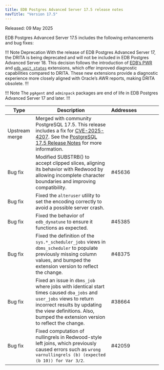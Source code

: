 ```yaml
---
title: EDB Postgres Advanced Server 17.5 release notes
navTitle: "Version 17.5"
---
```


Released: 09 May 2025

EDB Postgres Advanced Server 17.5 includes the following enhancements and bug fixes:

!!! Note Deprecation
With the release of EDB Postgres Advanced Server 17, the DRITA is being deprecated and will not be included in EDB Postgres Advanced Server 18. This decision follows the introduction of [EDB’s PWR](/pwr/latest/) and [`edb_wait_states`](/pg_extensions/wait_states/) extensions, which offer improved diagnostic capabilities compared to DRITA. These new extensions provide a diagnostic experience more closely aligned with Oracle’s AWR reports, making DRITA obsolete.
!!!

!!! Note 
The `pgAgent` and `adminpack` packages are end of life in EDB Postgres Advanced Server 17 and later.
!!!

| Type           | Description                                                                                                                                                                                                                        | Addresses&nbsp;&nbsp;&nbsp;&nbsp;&nbsp;&nbsp;&nbsp;&nbsp;&nbsp;&nbsp;&nbsp;&nbsp;&nbsp;&nbsp;&nbsp; |
|----------------|------------------------------------------------------------------------------------------------------------------------------------------------------------------------------------------------------------------------------------|-----------------------------------------------------------------------------------------------------|
| Upstream merge | Merged with community PostgreSQL 17.5. This release includes a fix for [CVE-2025-4207](https://www.postgresql.org/support/security/CVE-2025-4207/). See the [PostgreSQL 17.5 Release Notes](https://www.postgresql.org/docs/release/17.5/) for more information.                                                                                |                                                                                                     |
| Bug&nbsp;fix   | Modified SUBSTRB() to accept clipped slices, aligning its behavior with Redwood by allowing incomplete character boundaries and improving compatibility.                                                                           | #45636                                                                                              |
| Bug&nbsp;fix   | Fixed the `alteruser` utility to set the encoding correctly to avoid a possible server crash.                                                                                                                                      |                                                                                                     |
| Bug&nbsp;fix   | Fixed the behavior of `edb_dynatune` to ensure it functions as expected.                                                                                                                                                           | #45385                                                                                              |
| Bug&nbsp;fix   | Fixed the definition of the `sys.*_scheduler_jobs` views in `dbms_scheduler` to populate previously missing column values, and bumped the extension version to reflect the change.                                                 | #48375                                                                                              |
| Bug&nbsp;fix   | Fixed an issue in `dbms_job` where jobs with identical start times caused `dba_jobs` and `user_jobs` views to return incorrect results by updating the view definitions. Also, bumped the extension version to reflect the change. | #38664                                                                                              |
| Bug&nbsp;fix   | Fixed computation of nullingrels in Redwood-style left joins, which previously caused errors such as `wrong varnullingrels (b) (expected (b 10)) for Var 3/2`.                                                                     | #42059                                                                                              |